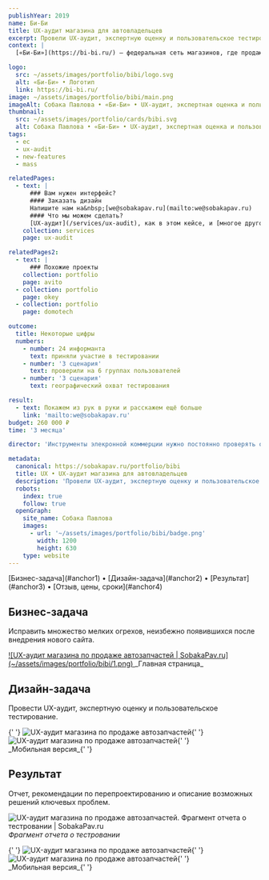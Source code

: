 ```yaml
---
publishYear: 2019
name: Би-Би
title: UX-аудит магазина для автовладельцев
excerpt: Провели UX-аудит, экспертную оценку и пользовательское тестирование
context: |
  [«Би-Би»](https://bi-bi.ru/) — федеральная сеть магазинов, где продаются автозапчасти, аксессуары и другие товары для автовладельцев. Магазины сети есть более чем в сорока городах.

logo:
  src: ~/assets/images/portfolio/bibi/logo.svg
  alt: «Би-Би» • Логотип
  link: https://bi-bi.ru/
image: ~/assets/images/portfolio/bibi/main.png
imageAlt: Собака Павлова • «Би-Би» • UX-аудит, экспертная оценка и пользовательское тестирование
thumbnail:
  src: ~/assets/images/portfolio/cards/bibi.svg
  alt: Собака Павлова • «Би-Би» • UX-аудит, экспертная оценка и пользовательское тестирование
tags:
  - ec
  - ux-audit
  - new-features
  - mass

relatedPages:
  - text: |
      ### Вам нужен интерфейс?
      #### Заказать дизайн
      Напишите нам на&nbsp;[we@sobakapav.ru](mailto:we@sobakapav.ru) 
      #### Что мы можем сделать?
      [UX-аудит](/services/ux-audit), как в этом кейсе, и [многое другое](/services).
    collection: services
    page: ux-audit

relatedPages2:
  - text: |
      ### Похожие проекты
    collection: portfolio
    page: avito
  - collection: portfolio
    page: okey
  - collection: portfolio
    page: domotech

outcome:
  title: Некоторые цифры
  numbers:
    - number: 24 информанта
      text: приняли участие в тестировании
    - number: '3 сценария'
      text: проверили на 6 группах пользователей
    - number: '3 сценария'
      text: географический охват тестирования

result:
  - text: Покажем из рук в руки и расскажем ещё больше
    link: 'mailto:we@sobakapav.ru'
budget: 260 000 ₽
time: '3 месяца'

director: 'Инструменты элекронной коммерции нужно постоянно проверять об пользователя.'

metadata:
  canonical: https://sobakapav.ru/portfolio/bibi
  title: UX • UX-аудит магазина для автовладельцев
  description: 'Провели UX-аудит, экспертную оценку и пользовательское тестирование'
  robots:
    index: true
    follow: true
  openGraph:
    site_name: Собака Павлова
    images:
      - url: '~/assets/images/portfolio/bibi/badge.png'
        width: 1200
        height: 630
    type: website
---
```



<TOC>
  [Бизнес-задача](#anchor1) • [Дизайн-задача](#anchor2) • [Результат](#anchor3) • [Отзыв, цены, сроки](#anchor4)
</TOC>

## <a name="anchor1" />Бизнес-задача

Исправить множество мелких огрехов, неизбежно появившихся после внедрения нового сайта.

<a href="/images/portfolio/bibi/1.png" alt="UX-аудит магазина по продаже автозапчастей" target="_blank">
  ![UX-аудит магазина по продаже автозапчастей | SobakaPav.ru](~/assets/images/portfolio/bibi/1.png)
</a>
_Главная страница_

## <a name="anchor2" />Дизайн-задача

Провести UX-аудит, экспертную оценку и пользовательское тестирование.

<div class="flex gap-2 flex-wrap">
  {' '}
  <Image
    src="~/assets/images/portfolio/bibi/3.png"
    alt="UX-аудит магазина по продаже автозапчастей"
    class="min-w-72 grow shrink basis-0"
  />{' '}
  <Image
    src="~/assets/images/portfolio/bibi/4.png"
    alt="UX-аудит магазина по продаже автозапчастей"
    class="min-w-72 grow shrink basis-0"
  />{' '}
</div>
_Мобильная версия_{' '}

## <a name="anchor3" />Результат

Отчет, рекомендации по перепроектированию и описание возможных решений ключевых проблем.

![UX-аудит магазина по продаже автозапчастей. Фрагмент отчета о тестровании | SobakaPav.ru](~/assets/images/portfolio/bibi/2.png)
_Фрагмент отчета о тестровании_

<div class="flex gap-2 flex-wrap">
  {' '}
  <Image
    src="~/assets/images/portfolio/bibi/5.png"
    alt="UX-аудит магазина по продаже автозапчастей"
    class="min-w-72 grow shrink basis-0"
  />{' '}
  <Image
    src="~/assets/images/portfolio/bibi/6.png"
    alt="UX-аудит магазина по продаже автозапчастей"
    class="min-w-72 grow shrink basis-0"
  />{' '}
</div>
_Мобильная версия_{' '}

## <a name="anchor4" />
